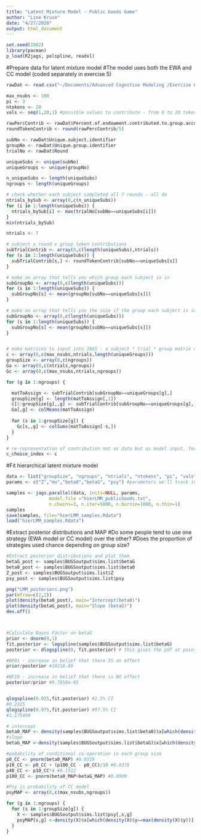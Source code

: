 ```yaml
---
title: "Latent Mixture Model - Public Goods Game"
author: "Line Kruse"
date: "4/27/2020"
output: html_document
---
```


```r
set.seed(1982)
library(pacman)
p_load(R2jags, polspline, readxl)
```

#Prepare data for latent mixture model 
#The model uses both the EWA and CC model (coded separately in exercise 5)

```r
rawDat <- read.csv("~/Documents/Advanced Cognitive Modeling /Exercise 6 - Latent mixture models of public goods game /data.csv", header=TRUE)

max_nsubs <- 100
pi <- 3
ntokens <- 20
vals <- seq(1,20,1) #possible values to contribute - from 0 to 20 tokens

rawPercContrib <- rawDat$Percent.of.endowment.contributed.to.group.account
roundTokenContrib <- round(rawPercContrib/5)

subNo <- rawDat$Unique.subject.identifier
groupNo <- rawDat$Unique.group.identifier
trialNo <- rawDat$Round

uniqueSubs <- unique(subNo)
uniqueGroups <- unique(groupNo)

n_uniqueSubs <- length(uniqueSubs)
ngroups <- length(uniqueGroups)

# check whether each subject completed all 7 rounds - all do
ntrials_bySub <- array(0,c(n_uniqueSubs))
for (i in 1:length(uniqueSubs)) {
  ntrials_bySub[i] <- max(trialNo[subNo==uniqueSubs[i]])
}
min(ntrials_bySub)

ntrials <- 7

# subject x round x group token contributions
subTrialContrib <- array(0,c(length(uniqueSubs),ntrials))
for (s in 1:length(uniqueSubs)) {
  subTrialContrib[s,] <- roundTokenContrib[subNo==uniqueSubs[s]] 
}

# make an array that tells you which group each subject is in
subGroupNo <- array(0,c(length(uniqueSubs)))
for (s in 1:length(uniqueSubs)) {
  subGroupNo[s] <- mean(groupNo[subNo==uniqueSubs[s]])
}

# make an array that tells you the size if the group each subject is in
subGroupNo <- array(0,c(length(uniqueSubs)))
for (s in 1:length(uniqueSubs)) {
  subGroupNo[s] <- mean(groupNo[subNo==uniqueSubs[s]])
}


# make matrices to input into JAGS - a subject * trial * group matrix c, and a groupSize vector for the 51 groups
c <- array(0,c(max_nsubs,ntrials,length(uniqueGroups)))
groupSize <- array(0,c(ngroups))
Ga <- array(0,c(ntrials,ngroups))
Gc <- array(0,c(max_nsubs,ntrials,ngroups))

for (g in 1:ngroups) {

  matToAssign <- subTrialContrib[subGroupNo==uniqueGroups[g],]
  groupSize[g] <- length(matToAssign[,1])
  c[1:groupSize[g],,g] <- subTrialContrib[subGroupNo==uniqueGroups[g],]
  Ga[,g] <- colMeans(matToAssign)
  
  for (s in 1:groupSize[g]) {
    Gc[s,,g] <- colSums(matToAssign[-s,])
  }
}

# re-representation of contribution not as data but as model input, for attraction equation
c_choice_index <- c
```

#Fit hierarchical latent mixture model 

```r
data <- list("groupSize", "ngroups", "ntrials", "ntokens", "pi", "vals","c","Gc","c_choice_index","Ga") #data inputted into jags
params <- c("Z","mu","beta0","betaG", "psy") #parameters we'll track in jags

samples <- jags.parallel(data, inits=NULL, params,
                model.file ="hierLMM_publicGoods.txt",
                n.chains=3, n.iter=5000, n.burnin=1000, n.thin=1)
samples
save(samples, file="hierLMM_samples.Rdata")
load("hierLMM_samples.Rdata")
```

#Extract posterior distributions and MAP 
#Do some people tend to use one strategy (EWA model or CC model) over the other? 
#Does the proportion of strategies used chance depending on group size? 

```r

#Extract posterior distributions and plot them 
betaG_post <- samples$BUGSoutput$sims.list$betaG
beta0_post <- samples$BUGSoutput$sims.list$beta0
Z_post <- samples$BUGSoutput$sims.list$Z
psy_post <- samples$BUGSoutput$sims.list$psy

png("LMM_posteriors.png") 
par(mfrow=c(2,2))
plot(density(beta0_post), main="Intercept(beta0)")
plot(density(betaG_post), main="Slope (betaG)")
dev.off()



#Calculate Bayes Factor on betaG
prior <- dnorm(0,1)
fit.posterior <- logspline(samples$BUGSoutput$sims.list$betaG)
posterior <- dlogspline(0, fit.posterior) # this gives the pdf at point delta = 0

#BF01 - increase in belief that there IS an effect 
prior/posterior #10218.89

#BF10 - increase in belief that there is NO effect 
posterior/prior #9.7858e-05


qlogspline(0.025,fit.posterior) #2.5% CI 
#0.2325
qlogspline(0.975,fit.posterior) #97.5% CI
#1.175499

# intercept
beta0_MAP <- density(samples$BUGSoutput$sims.list$beta0)$x[which(density(samples$BUGSoutput$sims.list$beta0)$y==max(density(samples$BUGSoutput$sims.list$beta0)$y))] 
#slope
betaG_MAP <-density(samples$BUGSoutput$sims.list$betaG)$x[which(density(samples$BUGSoutput$sims.list$betaG)$y==max(density(samples$BUGSoutput$sims.list$betaG)$y))] #MAP

#pobability of conditional co-operation in each group size
p0_CC <- pnorm(beta0_MAP) #0.0319
p10_CC <- p0_CC + (p100_CC - p0_CC)/10 #0.0378
p40_CC <- p10_CC*4 #0.1512
p100_CC <- pnorm(beta0_MAP+betaG_MAP) #0.0909

#Psy is probability of CC model 
psyMAP <- array(0,c(max_nsubs,ngroups))

for (g in 1:ngroups) {
  for (s in 1:groupSize[g]) {
    X <- samples$BUGSoutput$sims.list$psy[,s,g]
    psyMAP[s,g] <-density(X)$x[which(density(X)$y==max(density(X)$y))]
  }
}


```


